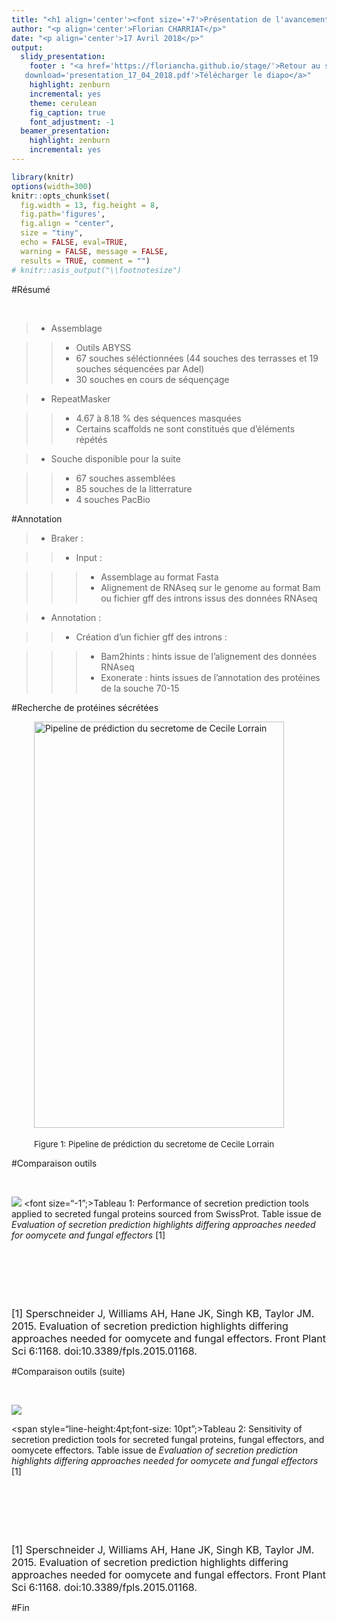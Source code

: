```yaml
---
title: "<h1 align='center'><font size='+7'>Présentation de l'avancement du projet</font></h1>" 
author: "<p align='center'>Florian CHARRIAT</p>"
date: "<p align='center'>17 Avril 2018</p>"
output:
  slidy_presentation:
    footer : "<a href='https://floriancha.github.io/stage/'>Retour au site</a> &nbsp; <a href='presentation_17_04_2018.pdf'
   download='presentation_17_04_2018.pdf'>Télécharger le diapo</a>"
    highlight: zenburn
    incremental: yes
    theme: cerulean
    fig_caption: true
    font_adjustment: -1
  beamer_presentation:
    highlight: zenburn
    incremental: yes
---
```



```r
library(knitr)
options(width=300)
knitr::opts_chunk$set(
  fig.width = 13, fig.height = 8, 
  fig.path='figures',
  fig.align = "center", 
  size = "tiny", 
  echo = FALSE, eval=TRUE, 
  warning = FALSE, message = FALSE, 
  results = TRUE, comment = "")
# knitr::asis_output("\\footnotesize")

```


#Résumé



&nbsp;

> - Assemblage

>> - Outils ABYSS
>> - 67 souches séléctionnées (44 souches des terrasses et 19 souches séquencées par Adel)
>> - 30 souches en cours de séquençage

> - RepeatMasker

>> - 4.67 à 8.18 % des séquences  masquées
>> - Certains scaffolds ne sont constitués que d’éléments répétés


> - Souche disponible pour la suite

>> - 67 souches assemblées
>> - 85 souches de la litterrature
>> - 4 souches PacBio

#Annotation
&nbsp;

> - Braker :

>> - Input :

>>> -  Assemblage au format Fasta
>>> - Alignement de RNAseq sur le genome au format Bam ou fichier gff des introns issus des données RNAseq

> - Annotation :

>> - Création d'un fichier gff des introns :

>>> - Bam2hints :  hints issue de l'alignement des données RNAseq
>>> - Exonerate : hints issues de l'annotation des protéines de la souche 70-15 

#Recherche de protéines sécrétées

&emsp; &emsp; <img src="schemaCecile.png" width="400" height="650" alt="Pipeline de prédiction du secretome de Cecile Lorrain">

&emsp; &emsp; <font size="-1">Figure 1: Pipeline de prédiction du secretome de Cecile Lorrain </font> 


#Comparaison outils

&nbsp;

![](tableComparaisonTools.png)
<font size="-1";>Tableau 1: Performance of secretion prediction tools applied to secreted fungal proteins sourced from SwissProt. Table issue de <span>*Evaluation of secretion prediction highlights differing approaches needed for oomycete and fungal effectors*</span> [1] </font> 

&nbsp;

&nbsp;

&nbsp;

<font size="3">[1] Sperschneider J, Williams AH, Hane JK, Singh KB, Taylor JM. 2015. Evaluation of secretion prediction highlights differing approaches needed for oomycete and fungal effectors. Front Plant Sci 6:1168. doi:10.3389/fpls.2015.01168. </font> 

#Comparaison outils (suite)

&nbsp;

![](OutilsvsEffecteur.png)


<span style="line-height:4pt;font-size: 10pt";>Tableau 2: Sensitivity of secretion prediction tools for secreted fungal proteins, fungal effectors, and oomycete effectors. Table issue de *Evaluation of secretion prediction highlights differing approaches needed for oomycete and fungal effectors* [1]</span>

&nbsp;

&nbsp;

&nbsp;

<font size="3">[1] Sperschneider J, Williams AH, Hane JK, Singh KB, Taylor JM. 2015. Evaluation of secretion prediction highlights differing approaches needed for oomycete and fungal effectors. Front Plant Sci 6:1168. doi:10.3389/fpls.2015.01168. </font> 



#Fin












